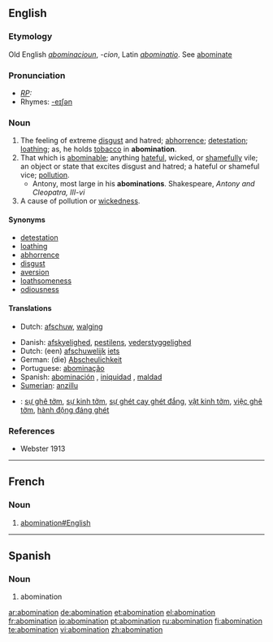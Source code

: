 ==English==

===Etymology===
Old English ''[[abominacioun]]'', ''-cion'', Latin ''[[abominatio]]''. See [[abominate]]

===Pronunciation===
* ''[[RP]]:'' {{IPA|/əbɒmɪˈneɪʃn/}}
*Rhymes: [[Rhymes:English:-eɪʃǝn|-eɪʃǝn]]

===Noun===
{{en-noun}}

# The feeling of extreme [[disgust]] and hatred; [[abhorrence]]; [[detestation]]; [[loathing]]; as, he holds [[tobacco]] in '''abomination'''.
# That which is [[abominable]]; anything [[hateful]], wicked, or [[shameful]]ly vile; an object or state that excites disgust and hatred; a hateful or shameful vice; [[pollution]].
#* Antony, most large in his '''abominations'''. Shakespeare, ''Antony and Cleopatra, III-vi''
# A cause of pollution or [[wickedness]].

====Synonyms====
* [[detestation]]
* [[loathing]]
* [[abhorrence]]
* [[disgust]]
* [[aversion]]
* [[loathsomeness]]
* [[odiousness]]

====Translations====
{{trans-top|the feeling of extreme disgust}}
*Dutch: [[afschuw]], [[walging]]
{{trans-mid}}
{{trans-bottom}}

{{trans-top|something abominable}}
*Danish: [[afskyelighed]], [[pestilens]], [[vederstyggelighed]]
*Dutch: (een) [[afschuwelijk]] [[iets]]
*German: (die) [[Abscheulichkeit]]
*Portuguese: [[abominação]] {{f}}
*Spanish: [[abominación]] {{f}}, [[iniquidad]] {{f}}, [[maldad]] {{f}}
*[[Sumerian]]: [[anzillu]]
{{trans-mid}}
{{trans-bottom}}

{{checktrans-top|Translations to be checked}}
*{{ttbc|Vietnamese}}: [[sự ghê tởm]], [[sự kinh tởm]], [[sự ghét cay ghét đắng]], [[vật kinh tởm]], [[việc ghê tởm]], [[hành động đáng ghét]]
{{checktrans-mid}}
{{checktrans-bottom}}

===References===
*Webster 1913

----

==French==

===Noun===

{{fr-noun|f}}

# [[abomination#English]]

----

==Spanish==

===Noun===
{{es-noun-m| pl=abominationes}}

# abomination

[[ar:abomination]]
[[de:abomination]]
[[et:abomination]]
[[el:abomination]]
[[fr:abomination]]
[[io:abomination]]
[[pt:abomination]]
[[ru:abomination]]
[[fi:abomination]]
[[te:abomination]]
[[vi:abomination]]
[[zh:abomination]]